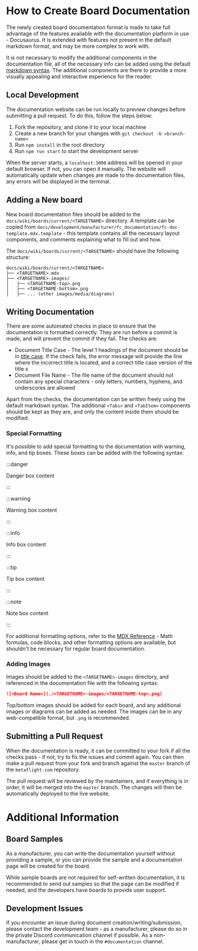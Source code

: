 # How to Create Board Documentation

The newly created board documentation format is made to take full advantage of the features available with the documentation platform in use - Docusaurus. It is extended with features not present in the default markdown format, and may be more complex to work with.

It is not necessary to modify the additional components in the documentation file, all of the necessary info can be added using the default [markdown syntax](https://www.markdownguide.org/basic-syntax/). The additional components are there to provide a more visually appealing and interactive experience for the reader.

## Local Development

The documentation website can be run locally to preview changes before submitting a pull request. To do this, follow the steps below:

1. Fork the repository, and clone it to your local machine
2. Create a new branch for your changes with `git checkout -b <branch-name>`
3. Run `npm install` in the root directory
4. Run `npm run start` to start the development server

When the server starts, a `localhost:3000` address will be opened in your default browser. If not, you can open it manually. The website will automatically update when changes are made to the documentation files, any errors will be displayed in the terminal.

## Adding a New board

New board documentation files should be added to the `docs/wiki/boards/current/<TARGETNAME>` directory. A template can be copied from `docs/development/manufacturer/fc_documentation/fc-doc-template.mdx.template` - this template contains all the necessary layout components, and comments explaining what to fill out and how.

The `docs/wiki/boards/current/<TARGETNAME>` should have the following structure:

```
docs/wiki/boards/current/<TARGETNAME>
├── <TARGETNAME>.mdx
├── <TARGETNAME>-images/
│   ├── <TARGETNAME-top>.png
│   ├── <TARGETNAME-bottom>.png
│   ├── ... (other images/media/diagrams)
```

## Writing Documentation

There are some automated checks in place to ensure that the documentation is formatted correctly. They are run before a commit is made, and will prevent the commit if they fail. The checks are:

- Document Title Case - The level 1 headings of the document should be in [title case](https://titlecaseconverter.com/). If the check fails, the error message will provide the line where the incorrect title is located, and a correct title case version of the title
  s
- Document File Name - The file name of the document should not contain any special characters - only letters, numbers, hyphens, and underscores are allowed

Apart from the checks, the documentation can be written freely using the default markdown syntax. The additional `<Tabs>` and `<TabItem>` components should be kept as they are, and only the content inside them should be modified.

### Special Formatting

It's possible to add special formatting to the documentation with warning, info, and tip boxes. These boxes can be added with the following syntax:

:::danger

Danger box content

:::

:::warning

Warning box content

:::

:::info

Info box content

:::

:::tip

Tip box content

:::

:::note

Note box content

:::

For additional formatting options, refer to the [MDX Reference](/docs/development/mdx-reference) - Math formulas, code blocks, and other formatting options are available, but shouldn't be necessary for regular board documentation.

### Adding Images

Images should be added to the `<TARGETNAME>-images` directory, and referenced in the documentation file with the following syntax:

```markdown
![<Board Name>](./<TARGETNAME>-images/<TARGETNAME-top>.png)
```

Top/bottom images should be added for each board, and any additional images or diagrams can be added as needed. The images can be in any web-compatible format, but `.png` is recommended.

## Submitting a Pull Request

When the documentation is ready, it can be committed to your fork if all the checks pass - if not, try to fix the issues and commit again. You can then make a pull request from your fork and branch against the `master` branch of the `betaflight.com` repository.

The pull request will be reviewed by the maintainers, and if everything is in order, it will be merged into the `master` branch. The changes will then be automatically deployed to the live website.

# Additional Information

## Board Samples

As a manufacturer, you can write the documentation yourself without providing a sample, or you can provide the sample and a documentation page will be created for the board.

While sample boards are not required for self-written documentation, it is recommended to send out samples so that the page can be modified if needed, and the developers have boards to provide user support.

## Development Issues

If you encounter an issue during document creation/writing/submission, please contact the development team - as a manufacturer, please do so in the private Discord communication channel if possible. As a non-manufacturer, please get in touch in the `#documentation` channel.
